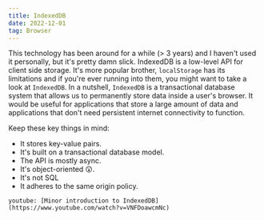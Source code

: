 ```yaml
---
title: IndexedDB
date: 2022-12-01
tag: Browser
---
```



This technology has been around for a while (> 3 years) and I haven't used it personally, but it's pretty damn slick. IndexedDB is a low-level API for client side storage. It's more popular brother, `localStorage` has its limitations and if you're 
ever running into them, you might want to take a look at `IndexedDB`. In a nutshell, `IndexedDB` is a transactional database system that allows us to permanently store data inside a user's browser. It would be useful for applications that store a large amount of data and 
applications that don't need persistent internet connectivity to function. 

Keep these key things in mind:

- It stores key-value pairs. 
- It's built on a transactional database model.
- The API is mostly async.
- It's object-oriented 😲. 
- It's not SQL
- It adheres to the same origin policy.


`youtube: [Minor introduction to IndexedDB](https://www.youtube.com/watch?v=VNFDoawcmNc)`
